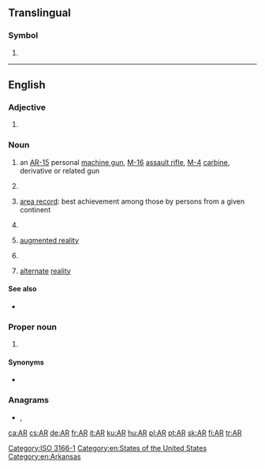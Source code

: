 {{also|Appendix:Variations of "ar"}}
==Translingual==
{{wikipedia}}

===Symbol===
{{head|mul|symbol}}

# {{non-gloss definition|The [[ISO]] 3166-1 two-letter (alpha-2) code for [[Argentina]].}}

[[Category:ISO 3166-1]]

----

==English==

===Adjective===
{{en-adj|-}}

# {{label|en|statistics}} {{initialism of|autoregressive|lang=en}}

===Noun===
{{en-noun|~}}

# {{label|en|countable|plural '''[[ARs]]'''}} an [[AR-15]] personal [[machine gun]], [[M-16]] [[assault rifle]], [[M-4]] [[carbine]], derivative or related gun
# {{label|en|accounting|uncountable|or|plurale tantum}} {{initialism of|accounts receivable|lang=en}}
# {{label|en|sports|countable|plural '''[[ARs]]'''}} [[area record]]: best achievement among those by persons from a given continent
# {{initialism of|[[armed]] [[robbery]]|lang=en}}
# {{label|en|computing|chiefly|uncountable}} [[augmented reality]]
# {{label|en|countable|plural '''[[ARs]]'''}} {{initialism of|aspect ratio|lang=en}}
# {{lb|en|fan fiction}} [[alternate]] [[reality]]

====See also====
* {{sense|gun}} {{l|en|AK}}

===Proper noun===
{{en-proper noun}}

# {{form of|Postal abbreviation|Arkansas|lang=en}}

====Synonyms====
* {{sense|Arkansas}} {{l|en|Ark.}} {{qualifier|standard, not postal, abbreviation}}

===Anagrams===
* {{l|en|RA}}, {{l|en|Ra}}

[[Category:en:States of the United States]]
[[Category:en:Arkansas]]

[[ca:AR]]
[[cs:AR]]
[[de:AR]]
[[fr:AR]]
[[it:AR]]
[[ku:AR]]
[[hu:AR]]
[[pl:AR]]
[[pt:AR]]
[[sk:AR]]
[[fi:AR]]
[[tr:AR]]